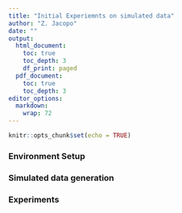 ```yaml
---
title: "Initial Experiemnts on simulated data"
author: "Z. Jacopo"
date: ""
output:
  html_document:
    toc: true
    toc_depth: 3
    df_print: paged
  pdf_document:
    toc: true
    toc_depth: 3
editor_options: 
  markdown: 
    wrap: 72
---
```


```r
knitr::opts_chunk$set(echo = TRUE)
```

### Environment Setup 

### Simulated data generation

### Experiments

